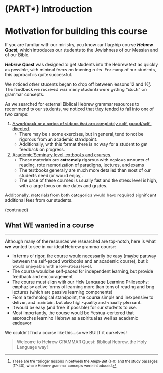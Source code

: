 # (PART\*) Introduction {-}

# Motivation for building this course {- #motivation}

If you are familiar with our ministry, you know our flagship course ***Hebrew Quest***, which introduces our students to the Jewishness of our Messiah and of our Bible.

***Hebrew Quest*** was designed to get students into the Hebrew text as quickly as possible, with minimal focus on learning rules. For many of our students, this approach is quite successful. 

We noticed other students began to drop off between lessons 12 and 16<small>^[<small>These are the "bridge" lessons in between the Aleph-Bet (1-11) and the study passages (17-40), where Hebrew grammar concepts were introduced.]</small>. The feedback we received was many students were getting "stuck" on grammar concepts.

As we searched for external Biblical Hebrew grammar resources to recommend to our students, we noticed that they tended to fall into one of two camps:

1. <u>A workbook or a series of videos that are completely self-paced/self-directed</u>. 
    * There may be a some exercises, but in general, tend to not be rigorous from an academic standpoint.
    * Additionally, with this format there is no way for a student to get feedback on progress.
    
2. <u>Academic/Seminary level textbooks and courses</u>. 
    * These materials are __extremely__ rigorous with copious amounts of reading, rote memorization of paradigms, lectures, and exams
    * The textbooks generally are much more detailed than most of our students need (or would enjoy).
    * The pace of these courses is usually fast and the stress level is high, with a large focus on due dates and grades.

Additionally, materials from both categories would have required significant additional fees from our students.

(continued)

## What WE wanted in a course {-}

---

Although many of the resources we researched are top-notch, here is what ***we*** wanted to see in our ideal Hebrew grammar course:

* In terms of rigor, the course would necessarily be easy (maybe partway between the self-paced workbooks and an academic course), but it would enjoyable with a low-stress level.
* The course would be self-paced for independent learning, but provide feedback and encouragement
* The course must align with our [Holy Language Learning Philosophy](https://holylanguage.com/learning-philosophy.php): emphazise active forms of learning more than tons of reading and long lectures (which are passive learning components)
* From a technological standpoint, the course simple and inexpensive to deliver, and maintain, but also high-quality and visually pleasant.
* It would be easy (and free, if possible) for our students to use.
* Most importantly, the course would be Yeshua-centered that approaches learning Hebrew as a spiritual as well as academic endeavor

We couldn't find a course like this...so we BUILT it ourselves!

> Welcome to Hebrew GRAMMAR Quest: Biblical Hebrew, the Holy Language way!

